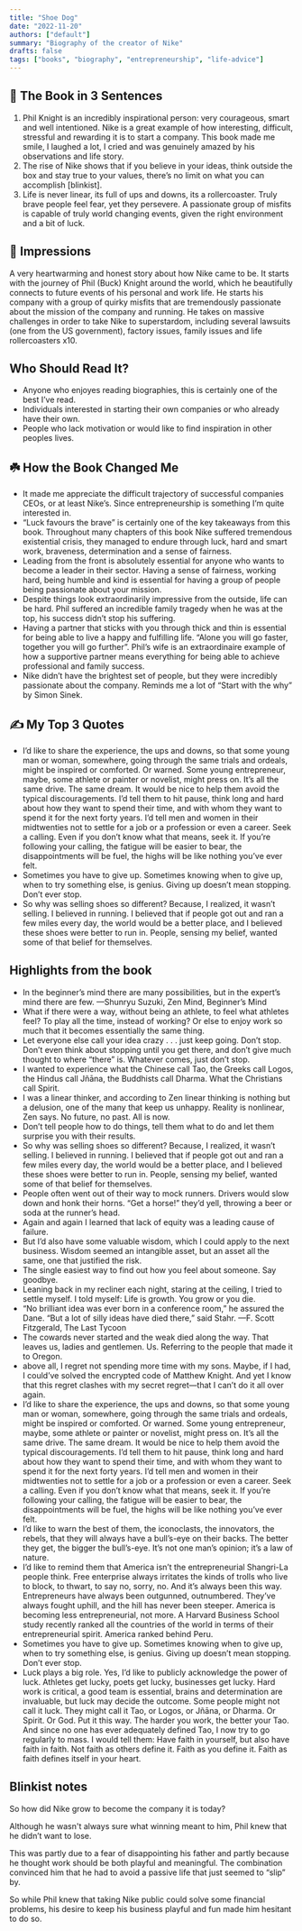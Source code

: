 ```yaml
---
title: "Shoe Dog"
date: "2022-11-20"
authors: ["default"]
summary: "Biography of the creator of Nike"
drafts: false
tags: ["books", "biography", "entrepreneurship", "life-advice"]
---
```


## 🚀 The Book in 3 Sentences

1. Phil Knight is an incredibly inspirational person: very courageous, smart and well intentioned. Nike is a great example of how interesting, difficult, stressful and rewarding it is to start a company. This book made me smile, I laughed a lot, I cried and was genuinely amazed by his observations and life story.
2. The rise of Nike shows that if you believe in your ideas, think outside the box and stay true to your values, there’s no limit on what you can accomplish [blinkist].
3. Life is never linear, its full of ups and downs, its a rollercoaster. Truly brave people feel fear, yet they persevere. A passionate group of misfits is capable of truly world changing events, given the right environment and a bit of luck.

## 🎨 Impressions

A very heartwarming and honest story about how Nike came to be. It starts with the journey of Phil (Buck) Knight around the world, which he beautifully connects to future events of his personal and work life. He starts his company with a group of quirky misfits that are tremendously passionate about the mission of the company and running. He takes on massive challenges in order to take Nike to superstardom, including several lawsuits (one from the US government), factory issues, family issues and life rollercoasters x10.

## Who Should Read It?

- Anyone who enjoyes reading biographies, this is certainly one of the best I’ve read.
- Individuals interested in starting their own companies or who already have their own.
- People who lack motivation or would like to find inspiration in other peoples lives.

## ☘️ How the Book Changed Me

- It made me appreciate the difficult trajectory of successful companies CEOs, or at least Nike’s. Since entrepreneurship is something I’m quite interested in.
- “Luck favours the brave” is certainly one of the key takeaways from this book. Throughout many chapters of this book Nike suffered tremendous existential crisis, they managed to endure through luck, hard and smart work, braveness, determination and a sense of fairness.
- Leading from the front is absolutely essential for anyone who wants to become a leader in their sector. Having a sense of fairness, working hard, being humble and kind is essential for having a group of people being passionate about your mission.
- Despite things look extraordinarily impressive from the outside, life can be hard. Phil suffered an incredible family tragedy when he was at the top, his success didn’t stop his suffering.
- Having a partner that sticks with you through thick and thin is essential for being able to live a happy and fulfilling life. “Alone you will go faster, together you will go further”. Phil’s wife is an extraordinaire example of how a supportive partner means everything for being able to achieve professional and family success.
- Nike didn’t have the brightest set of people, but they were incredibly passionate about the company. Reminds me a lot of “Start with the why” by Simon Sinek.

## ✍️ My Top 3 Quotes

- I’d like to share the experience, the ups and downs, so that some young man or woman, somewhere, going through the same trials and ordeals, might be inspired or comforted. Or warned. Some young entrepreneur, maybe, some athlete or painter or novelist, might press on. It’s all the same drive. The same dream. It would be nice to help them avoid the typical discouragements. I’d tell them to hit pause, think long and hard about how they want to spend their time, and with whom they want to spend it for the next forty years. I’d tell men and women in their midtwenties not to settle for a job or a profession or even a career. Seek a calling. Even if you don’t know what that means, seek it. If you’re following your calling, the fatigue will be easier to bear, the disappointments will be fuel, the highs will be like nothing you’ve ever felt.
- Sometimes you have to give up. Sometimes knowing when to give up, when to try something else, is genius. Giving up doesn’t mean stopping. Don’t ever stop.
- So why was selling shoes so different? Because, I realized, it wasn’t selling. I believed in running. I believed that if people got out and ran a few miles every day, the world would be a better place, and I believed these shoes were better to run in. People, sensing my belief, wanted some of that belief for themselves.

## Highlights from the book

- In the beginner’s mind there are many possibilities, but in the expert’s mind there are few. —Shunryu Suzuki, Zen Mind, Beginner’s Mind
- What if there were a way, without being an athlete, to feel what athletes feel? To play all the time, instead of working? Or else to enjoy work so much that it becomes essentially the same thing.
- Let everyone else call your idea crazy . . . just keep going. Don’t stop. Don’t even think about stopping until you get there, and don’t give much thought to where “there” is. Whatever comes, just don’t stop.
- I wanted to experience what the Chinese call Tao, the Greeks call Logos, the Hindus call Jñāna, the Buddhists call Dharma. What the Christians call Spirit.
- I was a linear thinker, and according to Zen linear thinking is nothing but a delusion, one of the many that keep us unhappy. Reality is nonlinear, Zen says. No future, no past. All is now.
- Don’t tell people how to do things, tell them what to do and let them surprise you with their results.
- So why was selling shoes so different? Because, I realized, it wasn’t selling. I believed in running. I believed that if people got out and ran a few miles every day, the world would be a better place, and I believed these shoes were better to run in. People, sensing my belief, wanted some of that belief for themselves.
- People often went out of their way to mock runners. Drivers would slow down and honk their horns. “Get a horse!” they’d yell, throwing a beer or soda at the runner’s head.
- Again and again I learned that lack of equity was a leading cause of failure.
- But I’d also have some valuable wisdom, which I could apply to the next business. Wisdom seemed an intangible asset, but an asset all the same, one that justified the risk.
- The single easiest way to find out how you feel about someone. Say goodbye.
- Leaning back in my recliner each night, staring at the ceiling, I tried to settle myself. I told myself: Life is growth. You grow or you die.
- “No brilliant idea was ever born in a conference room,” he assured the Dane. “But a lot of silly ideas have died there,” said Stahr. —F. Scott Fitzgerald, The Last Tycoon
- The cowards never started and the weak died along the way. That leaves us, ladies and gentlemen. Us. Referring to the people that made it to Oregon.
- above all, I regret not spending more time with my sons. Maybe, if I had, I could’ve solved the encrypted code of Matthew Knight. And yet I know that this regret clashes with my secret regret—that I can’t do it all over again.
- I’d like to share the experience, the ups and downs, so that some young man or woman, somewhere, going through the same trials and ordeals, might be inspired or comforted. Or warned. Some young entrepreneur, maybe, some athlete or painter or novelist, might press on. It’s all the same drive. The same dream. It would be nice to help them avoid the typical discouragements. I’d tell them to hit pause, think long and hard about how they want to spend their time, and with whom they want to spend it for the next forty years. I’d tell men and women in their midtwenties not to settle for a job or a profession or even a career. Seek a calling. Even if you don’t know what that means, seek it. If you’re following your calling, the fatigue will be easier to bear, the disappointments will be fuel, the highs will be like nothing you’ve ever felt.
- I’d like to warn the best of them, the iconoclasts, the innovators, the rebels, that they will always have a bull’s-eye on their backs. The better they get, the bigger the bull’s-eye. It’s not one man’s opinion; it’s a law of nature.
- I’d like to remind them that America isn’t the entrepreneurial Shangri-La people think. Free enterprise always irritates the kinds of trolls who live to block, to thwart, to say no, sorry, no. And it’s always been this way. Entrepreneurs have always been outgunned, outnumbered. They’ve always fought uphill, and the hill has never been steeper. America is becoming less entrepreneurial, not more. A Harvard Business School study recently ranked all the countries of the world in terms of their entrepreneurial spirit. America ranked behind Peru.
- Sometimes you have to give up. Sometimes knowing when to give up, when to try something else, is genius. Giving up doesn’t mean stopping. Don’t ever stop.
- Luck plays a big role. Yes, I’d like to publicly acknowledge the power of luck. Athletes get lucky, poets get lucky, businesses get lucky. Hard work is critical, a good team is essential, brains and determination are invaluable, but luck may decide the outcome. Some people might not call it luck. They might call it Tao, or Logos, or Jñāna, or Dharma. Or Spirit. Or God. Put it this way. The harder you work, the better your Tao. And since no one has ever adequately defined Tao, I now try to go regularly to mass. I would tell them: Have faith in yourself, but also have faith in faith. Not faith as others define it. Faith as you define it. Faith as faith defines itself in your heart.

## Blinkist notes

So how did Nike grow to become the company it is today?

Although he wasn't always sure what winning meant to him, Phil knew that he didn’t want to lose.

This was partly due to a fear of disappointing his father and partly because he thought work should be both playful and meaningful. The combination convinced him that he had to avoid a passive life that just seemed to “slip” by.

So while Phil knew that taking Nike public could solve some financial problems, his desire to keep his business playful and fun made him hesitant to do so.
